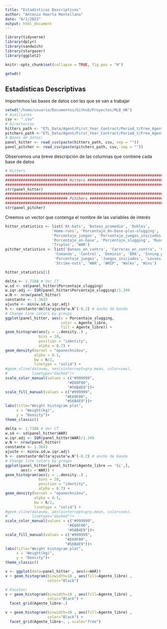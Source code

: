 ```yaml
---
title: "Estadísticas Descriptivas"
author: "Antonio Huerta Montellano"
date: "8/1/2023"
output: html_document
---
```


```r
library(tidyverse)
library(dplyr)
library(sandwich) 
library(stargazer)
library(ggplot2)

knitr::opts_chunk$set(collapse = TRUE, fig.pos = "H")
```

```r
getwd()
```


## Estadísticas Descriptivas

Importemos las bases de datos con las que se van a trabajar

```r
setwd("/home/usuario/Documentos/Github/Proyectos/MLB_HN")
# Auxiliares
csv <- ".csv"
# Directorios
hitters_path <- "ETL_Data/Agent/First_Year_Contract/Period_t/Free_Agent/Hitters/panel_hitters"
pitchers_path <-"ETL_Data/Agent/First_Year_Contract/Period_t/Free_Agent/Pitchers/panel_pitchers"
# Bases de datos:
panel_hitter <- read_csv(paste(hitters_path, csv, sep = ""))
panel_pitcher <- read_csv(paste(pitchers_path, csv, sep = ""))
```

Observemos una breve descripción de las columnas que contiene cada base de datos

```r
# Hitters
###############################################################################
############################ Hitters ##########################################
###############################################################################
str(panel_hitter)
###############################################################################
############################ Pitchers #########################################
###############################################################################
str(panel_pitcher)
```

Creemos un vector que contenga el nombre de las variables de interés

```r
hitter_statistics <- list('At-bats', 'Bateos_promedio', 'Dobles', 
                     'Home-runs', 'Porcentaje_On-base-plus-slugging',
                     'Porcentaje_juegos', 'Porcentaje_juegos_iniciados',
                     'Porcentaje_on-base', 'Porcentaje_slugging', 'Runs-batted-in',
                     'Triples', 'WAR')
pitcher_statistics <- list('Bateos_en_contra', 'Carreras_en_contra', 'Carreras_ganadas',
                      'Comando', 'Control', 'Dominio', 'ERA', 'Inning_pitched',
                      'Porcentaje_juegos', 'Juegos_iniciados', 'Losses', 'Saves',
                      'Strike-outs', 'WAR', 'WHIP', 'Walks', 'Wins')
```

```r
hitter_statistics[1]
```



```r
delta <- 1.7188 # Ver CT
w.sd <- sd(panel_hitter$Porcentaje_slugging)
w.iqr.adj <- IQR(panel_hitter$Porcentaje_slugging)/1.349
w.N <- nrow(panel_hitter)
constante <- 1.3643
ajuste <- min(w.sd,w.iqr.adj)
h <- constante*delta*ajuste*w.N^(-0.2) # ancho de banda
# Change line colors by groups
ggplot(panel_hitter, aes(x = Porcentaje_slugging,
                         color = Agente_libre,
                         fill = Agente_libre)) +
geom_histogram(aes(y = ..density..) ,
               bins = 10,
               position = "identity",
               alpha = 0.7) +
geom_density(kernel = "epanechnikov",
             alpha = 0.1,
             bw = h/2,
             linetype = "solid") +
#geom_vline(data=mu, aes(xintercept=grp.mean, color=sex),
#           linetype="dashed")+
scale_color_manual(values = c("#999999",
                            "#E69F00", 
                            "#56B4E9"))+
scale_fill_manual(values = c("#999999",
                           "#E69F00",
                           "#56B4E9"))+
labs(title="Weight histogram plot",
     x = "Weight(kg)",
     y = "Density")+
theme_classic()
```

```r
delta <- 1.7188 # Ver CT
w.sd <- sd(panel_hitter$WAR)
w.iqr.adj <- IQR(panel_hitter$WAR)/1.349
w.N <- nrow(panel_hitter)
constante <- 1.3643
ajuste <- min(w.sd,w.iqr.adj)
h <- constante*delta*ajuste*w.N^(-0.2) # ancho de banda
# Change line colors by groups
ggplot(panel_hitter[panel_hitter$Agente_libre == 'Si',],
       aes(x = WAR)) +
geom_histogram(aes(y = ..density..) ,
               bins = 20,
               position = "identity",
               alpha = 0.7) +
geom_density(kernel = "epanechnikov",
             alpha = 0.1,
             bw = h/2,
             linetype = "solid") +
#geom_vline(data=mu, aes(xintercept=grp.mean, color=sex),
#           linetype="dashed")+
scale_color_manual(values = c("#999999",
                            "#E69F00", 
                            "#56B4E9"))+
scale_fill_manual(values = c("#999999",
                           "#E69F00",
                           "#56B4E9"))+
labs(title="Weight histogram plot",
     x = "Weight(kg)",
     y = "Density")+
theme_classic()
```
```r
v <- ggplot(data=panel_hitter , aes(x=WAR))
v + geom_histogram(binwidth=10 , aes(fill=Agente_libre) , 
                   color="Black")

# Facetas:
v + geom_histogram(binwidth=10 , aes(fill=Agente_libre) , 
                   color="Black") + 
  facet_grid(Agente_libre~.)

v + geom_histogram(binwidth=10 , aes(fill=Agente_libre) , 
                   color="Black") + 
  facet_grid(Agente_libre~. , scale="free")
```

